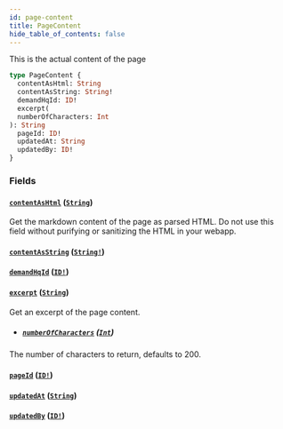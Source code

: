 ```yaml
---
id: page-content
title: PageContent
hide_table_of_contents: false
---
```



This is the actual content of the page

```graphql
type PageContent {
  contentAsHtml: String
  contentAsString: String!
  demandHqId: ID!
  excerpt(
  numberOfCharacters: Int
): String
  pageId: ID!
  updatedAt: String
  updatedBy: ID!
}
```


### Fields

#### [`contentAsHtml`](#) ([`String`](/demand/api/graphql-admin/reference/scalars/string))

Get the markdown content of the page as parsed HTML. Do not use this field
without purifying or sanitizing the HTML in your webapp.


#### [`contentAsString`](#) ([`String!`](/demand/api/graphql-admin/reference/scalars/string))




#### [`demandHqId`](#) ([`ID!`](/demand/api/graphql-admin/reference/scalars/id))




#### [`excerpt`](#) ([`String`](/demand/api/graphql-admin/reference/scalars/string))

Get an excerpt of the page content.
- ##### [`numberOfCharacters`](#) ([`Int`](/demand/api/graphql-admin/reference/scalars/int))

The number of characters to return, defaults to 200.


#### [`pageId`](#) ([`ID!`](/demand/api/graphql-admin/reference/scalars/id))




#### [`updatedAt`](#) ([`String`](/demand/api/graphql-admin/reference/scalars/string))




#### [`updatedBy`](#) ([`ID!`](/demand/api/graphql-admin/reference/scalars/id))







